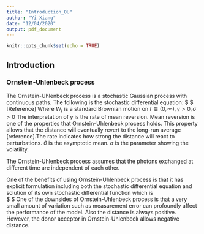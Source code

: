 ```yaml
---
title: "Introduction_OU"
author: "Yi Xiang"
date: "12/04/2020"
output: pdf_document
---
```


```r
knitr::opts_chunk$set(echo = TRUE)
```

## Introduction 

### Ornstein-Uhlenbeck process 
The Ornstein-Uhlenbeck process is a stochastic Gaussian process with continuous paths. The following is the stochastic differential equation: $
\begin{equation} \label{eq:1} dX_t = \gamma (\mu – X_t) dt + \sigma dW_t \end{equation}$  [Reference]
Where $W_t$ is a standard Brownian motion on $t \in (0, \infty),\gamma > 0, \sigma > 0$
The interpretation of $\gamma$ is the rate of mean reversion. Mean reversion is one of the properties that Ornstein-Uhlenbeck process holds. This property allows that the distance will eventually revert to the long-run average [reference].The rate indicates how strong the distance will react to perturbations. $\theta$ is the asymptotic mean. $\sigma$ is the parameter showing the volatility. 

The Ornstein-Uhlenbeck process assumes that the photons exchanged at different time are independent of each other. 

One of the benefits of using Ornstein-Uhlenbeck process is that it has explicit formulation including both the stochastic differential equation and solution of its own stochastic differential function which is  
 $\begin{equation} \label{eq:2} X_t = x_0e^{-\gamma t} + \sigma \int_{0}^{t} e^{\gamma (t-s)} dB_s \end{equation} $
One of the downsides of Ornstein-Uhlenbeck process is that a very small amount of variation such as measurement error can profoundly affect the performance of the model. 
Also the distance is always positive. However, the donor acceptor in Ornstein-Uhlenbeck allows negative distance. 

